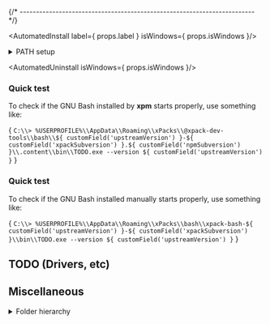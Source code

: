 



{/* ------------------------------------------------------------------------ */}

<AutomatedInstall label={ props.label } isWindows={ props.isWindows }/>

<details>
<summary>PATH setup</summary>

In order to access the GNU Bash binaries installed in
the central xPacks store,
the project build configurations need a PATH adjustment:

<CodeBlock language="sh"> {
`export PATH=$HOME/AppData/Roaming/xPacks/\@pack-dev-tools/bash/${ customField('upstreamVersion') }-${ customField('xpackSubversion') }.${ customField('npmSubversion') }/.content/bin:$PATH`
} </CodeBlock>

:::tip

This syntax is for the Git Bash console.
When using COMMAND.EXE or Power Shell,
adjust the syntax for the corresponding Windows specific shell.

:::
</details>

<AutomatedUninstall isWindows={ props.isWindows }/>

### Quick test

To check if the GNU Bash installed by **xpm** starts properly, use something like:

<CodeBlock language="console"> {
`C:\\> %USERPROFILE%\\AppData\\Roaming\\xPacks\\@xpack-dev-tools\\bash\\${ customField('upstreamVersion') }-${ customField('xpackSubversion') }.${ customField('npmSubversion') }\\.content\\bin\\TODO.exe --version
${ customField('upstreamVersion') }`
} </CodeBlock>

<ManualInstall/>

<ManualInstallWindows/>

<ManualInstallInfo/>

### Quick test

To check if the GNU Bash installed manually starts properly, use something like:

<CodeBlock language="console"> {
`C:\\> %USERPROFILE%\\AppData\\Roaming\\xPacks\\bash\\xpack-bash-${ customField('upstreamVersion') }-${ customField('xpackSubversion') }\\bin\\TODO.exe --version
${ customField('upstreamVersion') }`
} </CodeBlock>

## TODO (Drivers, etc)

## Miscellaneous

<details>
<summary>Folder hierarchy</summary>

After install, the package creates a folder hierarchy like the following
(only the first two depth levels are shown):

<CodeBlock language="console"> {
`C:\> tree /f %USERPROFILE%\\AppData\\Roaming\\xPacks\\@xpack-dev-tools\\bash\\${ customField('upstreamVersion') }-${ customField('xpackSubversion') }.${ customField('npmSubversion') }\\.content
Folder PATH listing
Volume serial number is B02D-925C
TODO
`
} </CodeBlock>

</details>

